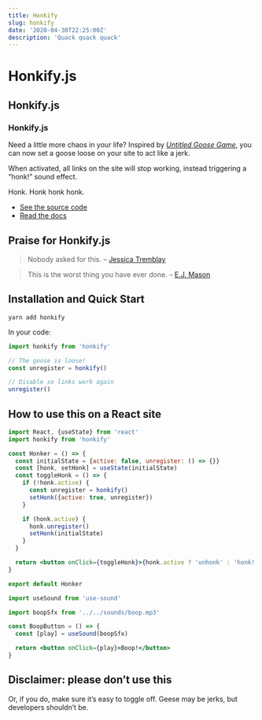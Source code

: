 ```yaml
---
title: Honkify
slug: honkify
date: '2020-04-30T22:25:00Z'
description: 'Quack quack quack'
---
```


# Honkify.js

## Honkify.js

### Honkify.js

Need a little more chaos in your life? Inspired by [_Untitled Goose Game_](https://goose.game), you can now set a goose
loose on your site to act like a jerk.

When activated, all links on the site will stop working, instead triggering a “honk!” sound effect.

Honk. Honk honk honk.

- [See the source code](https://github.com/jlengstorf/honkify)
- [Read the docs](/docs/installation)

## Praise for Honkify.js

> Nobody asked for this. – [Jessica Tremblay](https://twitter.com/poofichu/status/1179146980569878528)

> This is the worst thing you have ever done. – [E.J. Mason](https://twitter.com/codeability/status/1179136560110768128)

## Installation and Quick Start

```
yarn add honkify
```

In your code:

```js
import honkify from 'honkify'

// The goose is loose!
const unregister = honkify()

// Disable so links work again
unregister()
```

## How to use this on a React site

```jsx
import React, {useState} from 'react'
import honkify from 'honkify'

const Honker = () => {
  const initialState = {active: false, unregister: () => {}}
  const [honk, setHonk] = useState(initialState)
  const toggleHonk = () => {
    if (!honk.active) {
      const unregister = honkify()
      setHonk({active: true, unregister})
    }

    if (honk.active) {
      honk.unregister()
      setHonk(initialState)
    }
  }

  return <button onClick={toggleHonk}>{honk.active ? 'unhonk' : 'honk!'}</button>
}

export default Honker
```

```jsx
import useSound from 'use-sound'

import boopSfx from '../../sounds/boop.mp3'

const BoopButton = () => {
  const [play] = useSound(boopSfx)

  return <button onClick={play}>Boop!</button>
}
```

## Disclaimer: please don’t use this

Or, if you do, make sure it’s easy to toggle off. Geese may be jerks, but developers shouldn’t be.
